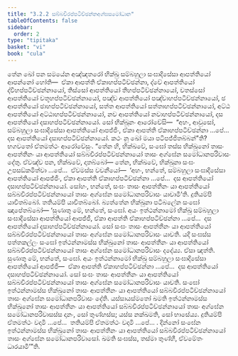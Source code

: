 ```yaml
---
title: "3.2.2 සබ්බචිරප්පටිච්ඡන්නඅග්ඝසමෝධාන"
tableOfContents: false
sidebar:
  order: 2
type: "tipitaka"
basket: "vi"
book: "cula"
---
```



<DynamicBreadcrumb />

<Division number="136" book="cula">

<Paragraph number="621" book="cula">
තේන ඛෝ පන සමයේන අඤ්ඤතරෝ භික්ඛු සම්බහුලා සංඝාදිසේසා ආපත්තියෝ ආපන්නෝ හෝති—  ඒකා ආපත්ති ඒකාහප්පටිච්ඡන්නා, ද්වේ ආපත්තියෝ ද්වීහප්පටිච්ඡන්නායෝ, තිස්සෝ ආපත්තියෝ තීහප්පටිච්ඡන්නායෝ, චතස්සෝ ආපත්තියෝ චතූහප්පටිච්ඡන්නායෝ, පඤ්ච ආපත්තියෝ පඤ්චාහප්පටිච්ඡන්නායෝ, ඡ ආපත්තියෝ ඡාහප්පටිච්ඡන්නායෝ, සත්ත ආපත්තියෝ සත්තාහප්පටිච්ඡන්නායෝ, අට්ඨ ආපත්තියෝ අට්ඨාහප්පටිච්ඡන්නායෝ, නව ආපත්තියෝ නවාහප්පටිච්ඡන්නායෝ, දස ආපත්තියෝ දසාහප්පටිච්ඡන්නායෝ. සෝ භික්ඛූනං ආරෝචේසි—  “අහං, ආවුසෝ, සම්බහුලා සංඝාදිසේසා ආපත්තියෝ ආපජ්ජිං, ඒකා ආපත්ති ඒකාහප්පටිච්ඡන්නා …පේ…  දස ආපත්තියෝ දසාහප්පටිච්ඡන්නායෝ. කථං නු ඛෝ මයා පටිපජ්ජිතබ්බන්”ති? භගවතෝ ඒතමත්ථං ආරෝචේසුං. “තේන හි, භික්ඛවේ, සංඝෝ තස්ස භික්ඛුනෝ තාසං ආපත්තීනං යා ආපත්තියෝ සබ්බචිරප්පටිච්ඡන්නායෝ තාසං අග්ඝේන සමෝධානපරිවාසං දේතු. ඒවඤ්ච පන, භික්ඛවේ, දාතබ්බෝ—
</Paragraph>

<Paragraph number="622" book="cula">
තේන, භික්ඛවේ, භික්ඛුනා සංඝං උපසඞ්කමිත්වා …පේ…  ඒවමස්ස වචනීයෝ—  ‘අහං, භන්තේ, සම්බහුලා සංඝාදිසේසා ආපත්තියෝ ආපජ්ජිං, ඒකා ආපත්ති ඒකාහප්පටිච්ඡන්නා …පේ…  දස ආපත්තියෝ දසාහප්පටිච්ඡන්නායෝ. සෝහං, භන්තේ, සංඝං තාසං ආපත්තීනං යා ආපත්තියෝ සබ්බචිරප්පටිච්ඡන්නායෝ තාසං අග්ඝේන සමෝධානපරිවාසං යාචාමී’ති. දුතියම්පි යාචිතබ්බෝ. තතියම්පි යාචිතබ්බෝ. බ්‍යත්තේන භික්ඛුනා පටිබලේන සංඝෝ ඤාපේතබ්බෝ—
</Paragraph>

</Division>
<Division number="137" book="cula">

<Paragraph number="623" book="cula">
‘සුණාතු මේ, භන්තේ, සංඝෝ. අයං ඉත්ථන්නාමෝ භික්ඛු සම්බහුලා සංඝාදිසේසා ආපත්තියෝ ආපජ්ජි, ඒකා ආපත්ති ඒකාහප්පටිච්ඡන්නා …පේ…  දස ආපත්තියෝ දසාහප්පටිච්ඡන්නායෝ. සෝ සංඝං තාසං ආපත්තීනං යා ආපත්තියෝ සබ්බචිරප්පටිච්ඡන්නායෝ තාසං අග්ඝේන සමෝධානපරිවාසං යාචති. යදි සංඝස්ස පත්තකල්ලං සංඝෝ ඉත්ථන්නාමස්ස භික්ඛුනෝ තාසං ආපත්තීනං යා ආපත්තියෝ සබ්බචිරප්පටිච්ඡන්නායෝ තාසං අග්ඝේන සමෝධානපරිවාසං දදේය්‍ය. ඒසා ඤත්ති.
</Paragraph>

<Paragraph number="624" book="cula">
සුණාතු මේ, භන්තේ, සංඝෝ. අයං ඉත්ථන්නාමෝ භික්ඛු සම්බහුලා සංඝාදිසේසා ආපත්තියෝ ආපජ්ජි—  ඒකා ආපත්ති ඒකාහප්පටිච්ඡන්නා …පේ…  දස ආපත්තියෝ දසාහප්පටිච්ඡන්නායෝ. සෝ සංඝං තාසං ආපත්තීනං යා ආපත්තියෝ සබ්බචිරප්පටිච්ඡන්නායෝ තාසං අග්ඝේන සමෝධානපරිවාසං යාචති. සංඝෝ ඉත්ථන්නාමස්ස භික්ඛුනෝ තාසං ආපත්තීනං යා ආපත්තියෝ සබ්බචිරප්පටිච්ඡන්නායෝ තාසං අග්ඝේන සමෝධානපරිවාසං දේති. යස්සායස්මතෝ ඛමති ඉත්ථන්නාමස්ස භික්ඛුනෝ තාසං ආපත්තීනං යා ආපත්තියෝ සබ්බචිරප්පටිච්ඡන්නායෝ තාසං අග්ඝේන සමෝධානපරිවාසස්ස දානං, සෝ තුණ්හස්ස; යස්ස නක්ඛමති, සෝ භාසේය්‍ය.
</Paragraph>

<Paragraph number="625" book="cula">
දුතියම්පි ඒතමත්ථං වදාමි …පේ…  තතියම්පි ඒතමත්ථං වදාමි …පේ… .
</Paragraph>

<Paragraph number="626" book="cula">
දින්නෝ සංඝේන ඉත්ථන්නාමස්ස භික්ඛුනෝ තාසං ආපත්තීනං යා ආපත්තියෝ සබ්බචිරප්පටිච්ඡන්නායෝ තාසං අග්ඝේන සමෝධානපරිවාසෝ. ඛමති සංඝස්ස, තස්මා තුණ්හී, ඒවමේතං ධාරයාමී’”ති.
</Paragraph>
</Division>